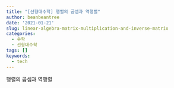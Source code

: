 ```yaml
---
title: "[선형대수학] 행렬의 곱셈과 역행렬"
author: beanbeantree
date: '2021-01-21'
slug: linear-algebra-matrix-multiplication-and-inverse-matrix
categories:
  - 수학
  - 선형대수학
tags: []
keywords:
  - tech
---
```


행렬의 곱셈과 역행렬
<!--more-->

